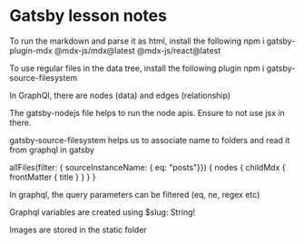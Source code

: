# Gatsby lesson notes

To run the markdown and parse it as html, install the following 
    npm i gatsby-plugin-mdx @mdx-js/mdx@latest @mdx-js/react@latest

To use regular files in the data tree, install the following plugin
    npm i gatsby-source-filesystem

In GraphQl, there are nodes (data) and edges (relationship)

The gatsby-nodejs file helps to run the node apis. Ensure to not use jsx in there.

gatsby-source-filesystem helps us to associate name to folders and read it from graphql in gatsby

allFiles(filter: { sourceInstanceName: { eq: "posts"}}) {
    nodes {
        childMdx {
            frontMatter {
                title
            }
        }
    }
}

In graphql, the query parameters can be filtered (eq, ne, regex etc)

Graphql variables are created using $slug: String!

Images are stored in the static folder
